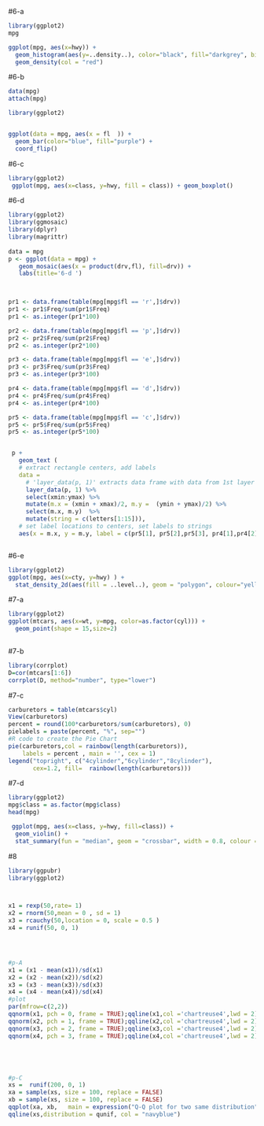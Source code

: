 #6-a
```r
library(ggplot2)
mpg

ggplot(mpg, aes(x=hwy)) +
  geom_histogram(aes(y=..density..), color="black", fill="darkgrey", binwidth=.75) +
  geom_density(col = "red")
```
#6-b
```r
data(mpg)
attach(mpg)

library(ggplot2)


ggplot(data = mpg, aes(x = fl  )) +
  geom_bar(color="blue", fill="purple") +
  coord_flip()

```
#6-c
```r

library(ggplot2)
 ggplot(mpg, aes(x=class, y=hwy, fill = class)) + geom_boxplot()
```

#6-d
```r
library(ggplot2)
library(ggmosaic)
library(dplyr)
library(magrittr) 
 
data = mpg
p <- ggplot(data = mpg) + 
   geom_mosaic(aes(x = product(drv,fl), fill=drv)) +  
   labs(title='6-d ')  
 


pr1 <- data.frame(table(mpg[mpg$fl == 'r',]$drv))
pr1 <- pr1$Freq/sum(pr1$Freq)
pr1 <- as.integer(pr1*100)

pr2 <- data.frame(table(mpg[mpg$fl == 'p',]$drv))
pr2 <- pr2$Freq/sum(pr2$Freq)
pr2 <- as.integer(pr2*100)

pr3 <- data.frame(table(mpg[mpg$fl == 'e',]$drv))
pr3 <- pr3$Freq/sum(pr3$Freq)
pr3 <- as.integer(pr3*100)

pr4 <- data.frame(table(mpg[mpg$fl == 'd',]$drv))
pr4 <- pr4$Freq/sum(pr4$Freq)
pr4 <- as.integer(pr4*100)

pr5 <- data.frame(table(mpg[mpg$fl == 'c',]$drv))
pr5 <- pr5$Freq/sum(pr5$Freq)
pr5 <- as.integer(pr5*100)


 p + 
   geom_text ( 
   # extract rectangle centers, add labels 
   data =  
     # 'layer_data(p, 1)' extracts data frame with data from 1st layer of p 
     layer_data(p, 1) %>%  
     select(xmin:ymax) %>%  
     mutate(m.x = (xmin + xmax)/2, m.y =  (ymin + ymax)/2) %>%  
     select(m.x, m.y)  %>%  
     mutate(string = c(letters[1:15])), 
   # set label locations to centers, set labels to strings 
   aes(x = m.x, y = m.y, label = c(pr5[1], pr5[2],pr5[3], pr4[1],pr4[2], pr4[3],pr3[1], pr3[2],pr3[3], pr2[1],pr2[2], pr2[3],pr1[1],pr1[2],pr1[3])))



```
#6-e
```r
library(ggplot2)
ggplot(mpg, aes(x=cty, y=hwy) ) +
  stat_density_2d(aes(fill = ..level..), geom = "polygon", colour="yellow")

```
#7-a
```r
library(ggplot2)
ggplot(mtcars, aes(x=wt, y=mpg, color=as.factor(cyl))) +
  geom_point(shape = 15,size=2) 
  
```
#7-b
```r
library(corrplot)
D=cor(mtcars[1:6])
corrplot(D, method="number", type="lower")

```
#7-c
```r
carburetors = table(mtcars$cyl)
View(carburetors)
percent = round(100*carburetors/sum(carburetors), 0)
pielabels = paste(percent, "%", sep="")
#R code to create the Pie Chart
pie(carburetors,col = rainbow(length(carburetors)),
    labels = percent , main = '', cex = 1)
legend("topright", c("4cylinder","6cylinder","8cylinder"), 
       cex=1.2, fill=  rainbow(length(carburetors)))

```
#7-d
```r
library(ggplot2)
mpg$class = as.factor(mpg$class)
head(mpg)

 ggplot(mpg, aes(x=class, y=hwy, fill=class)) + 
  geom_violin() +
  stat_summary(fun = "median", geom = "crossbar", width = 0.8, colour = "light blue", size = 0.4) 
```
#8
```r
library(ggpubr)
library(ggplot2)



x1 = rexp(50,rate= 1)
x2 = rnorm(50,mean = 0 , sd = 1)
x3 = rcauchy(50,location = 0, scale = 0.5 ) 
x4 = runif(50, 0, 1)




#p-A
x1 = (x1 - mean(x1))/sd(x1)
x2 = (x2 - mean(x2))/sd(x2)
x3 = (x3 - mean(x3))/sd(x3)
x4 = (x4 - mean(x4))/sd(x4)
#plot
par(mfrow=c(2,2))
qqnorm(x1, pch = 0, frame = TRUE);qqline(x1,col ='chartreuse4',lwd = 2)
qqnorm(x2, pch = 1, frame = TRUE);qqline(x2,col ='chartreuse4',lwd = 2)
qqnorm(x3, pch = 2, frame = TRUE);qqline(x3,col ='chartreuse4',lwd = 2)
qqnorm(x4, pch = 3, frame = TRUE);qqline(x4,col ='chartreuse4',lwd = 2)





#p-C
xs =  runif(200, 0, 1)
xa = sample(xs, size = 100, replace = FALSE)
xb = sample(xs, size = 100, replace = FALSE)
qqplot(xa, xb,   main = expression("Q-Q plot for two same distribution"));
qqline(xs,distribution = qunif, col = "navyblue")

```

